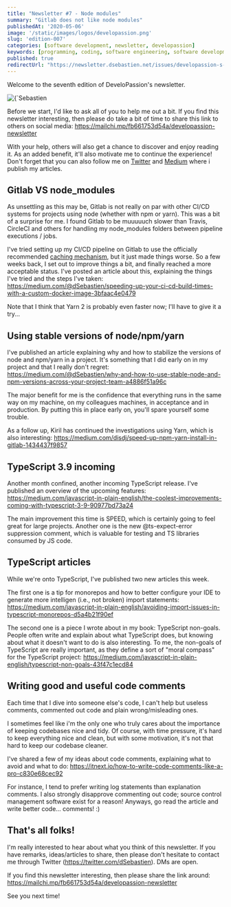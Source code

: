 ```yaml
---
title: "Newsletter #7 - Node modules"
summary: "Gitlab does not like node modules"
publishedAt: '2020-05-06'
image: '/static/images/logos/developassion.png'
slug: 'edition-007'
categories: [software development, newsletter, developassion]
keywords: [programming, coding, software engineering, software development, it, newsletter]
published: true
redirectUrl: "https://newsletter.dsebastien.net/issues/developassion-s-newsletter-7-node-modules-763951"
---
```


Welcome to the seventh edition of DeveloPassion's newsletter.

<BlogPostCenteredContent>
  <Image
    alt={`Sebastien Dubois's Newsletter`}
    src={`/static/images/logos/developassion.png`}
    width={480}
    height={270}
    priority
  />
</BlogPostCenteredContent>

Before we start, I'd like to ask all of you to help me out a bit. If you find this newsletter interesting, then please do take a bit of time to share this link to others on social media: https://mailchi.mp/fb661753d54a/developassion-newsletter

With your help, others will also get a chance to discover and enjoy reading it. As an added benefit, it'll also motivate me to continue the experience! Don't forget that you can also follow me on <a href="https://dsebastien.medium.com" rel="noopener">Twitter</a> and <a href="https://dsebastien.medium.com" rel="noopener">Medium</a> where i publish my articles.

## Gitlab VS node_modules

As unsettling as this may be, Gitlab is not really on par with other CI/CD systems for projects using node (whether with npm or yarn). This was a bit of a surprise for me. I found Gitlab to be muuuuuch slower than Travis, CircleCI and others for handling my node_modules folders between pipeline executions / jobs.

I've tried setting up my CI/CD pipeline on Gitlab to use the officially recommended <a href="https://docs.gitlab.com/ee/ci/caching/" rel="noopener">caching mechanism</a>, but it just made things worse. So a few weeks back, I set out to improve things a bit, and finally reached a more acceptable status. I've posted an article about this, explaining the things I've tried and the steps I've taken: https://medium.com/@dSebastien/speeding-up-your-ci-cd-build-times-with-a-custom-docker-image-3bfaac4e0479

Note that I think that Yarn 2 is probably even faster now; I'll have to give it a try...

## Using stable versions of node/npm/yarn

I've published an article explaining why and how to stabilize the versions of node and npm/yarn in a project. It's something that I did early on in my project and that I really don't regret: https://medium.com/@dSebastien/why-and-how-to-use-stable-node-and-npm-versions-across-your-project-team-a4886f51a96c

The major benefit for me is the confidence that everything runs in the same way on my machine, on my colleagues machines, in acceptance and in production. By putting this in place early on, you'll spare yourself some trouble.

As a follow up, Kiril has continued the investigations using Yarn, which is also interesting: https://medium.com/disdj/speed-up-npm-yarn-install-in-gitlab-1434437f9857

## TypeScript 3.9 incoming

Another month confined, another incoming TypeScript release. I've published an overview of the upcoming features: https://medium.com/javascript-in-plain-english/the-coolest-improvements-coming-with-typescript-3-9-90977bd73a24

The main improvement this time is SPEED, which is certainly going to feel great for large projects. Another one is the new @ts-expect-error suppression comment, which is valuable for testing and TS libraries consumed by JS code.

## TypeScript articles

While we're onto TypeScript, I've published two new articles this week.

The first one is a tip for monorepos and how to better configure your IDE to generate more intelligen (i.e., not broken) import statements: https://medium.com/javascript-in-plain-english/avoiding-import-issues-in-typescript-monorepos-d5a4b21f90ef

The second one is a piece I wrote about in my book: TypeScript non-goals. People often write and explain about what TypeScript does, but knowing about what it doesn't want to do is also interesting. To me, the non-goals of TypeScript are really important, as they define a sort of "moral compass" for the TypeScript project: https://medium.com/javascript-in-plain-english/typescript-non-goals-43f47c1ecd84

## Writing good and useful code comments

Each time that I dive into someone else's code, I can't help but useless comments, commented out code and plain wrong/misleading ones.

I sometimes feel like i'm the only one who truly cares about the importance of keeping codebases nice and tidy. Of course, with time pressure, it's hard to keep everything nice and clean, but with some motivation, it's not that hard to keep our codebase cleaner.

I've shared a few of my ideas about code comments, explaining what to avoid and what to do: https://itnext.io/how-to-write-code-comments-like-a-pro-c830e68cec92

For instance, I tend to prefer writing log statements than explanation comments. I also strongly disapprove commenting out code; source control management software exist for a reason! Anyways, go read the article and write better code... comments! :)

## That's all folks!

I'm really interested to hear about what you think of this newsletter. If you have remarks, ideas/articles to share, then please don't hesitate to contact me through Twitter (https://twitter.com/dSebastien). DMs are open.

If you find this newsletter interesting, then please share the link around: https://mailchi.mp/fb661753d54a/developassion-newsletter

See you next time!

<BlogPostSignature />
